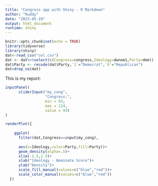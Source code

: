 ```yaml
---
title: "Congress app with Shiny - R Markdown"
author: "Ruddy"
date: "2023-05-19"
output: html_document
runtime: shiny
---
```


```r
knitr::opts_chunk$set(echo = TRUE)
library(tidyverse)
library(shiny)
dat<-read_csv("cel.csv")
dat <- dat%>%select(c(Congress=congress,Ideology=dwnom1,Party=dem))
dat$Party <- recode(dat$Party,`1`="Democrat",`0`="Republican")
dat=drop_na(dat)
```

This is my report:

```r
inputPanel(
      sliderInput("my_cong",
                  "Congress:",
                  min = 93,
                  max = 114,
                  value = 93)
)

renderPlot({
    
    ggplot(
      filter(dat,Congress==input$my_cong),
      
      aes(x=Ideology,color=Party,fill=Party))+
      geom_density(alpha=.5)+
      xlim(-1.5,1.5)+
      xlab("Ideology - Nominate Score")+
      ylab("Density")+
      scale_fill_manual(values=c("blue","red"))+
      scale_color_manual(values=c("blue","red"))
  })
```


